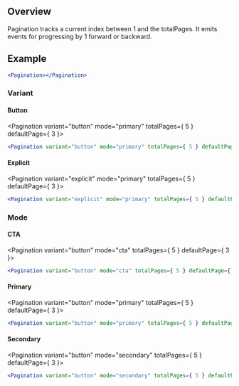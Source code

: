 
## Overview

Pagination tracks a current index between 1 and the totalPages. It emits events for progressing by 1 forward or backward.


## Example

<Pagination></Pagination>

```jsx
<Pagination></Pagination>
```

### Variant

#### Button

<Pagination variant="button" mode="primary" totalPages={ 5 } defaultPage={ 3 }></Pagination>

```jsx
<Pagination variant="button" mode="primary" totalPages={ 5 } defaultPage={ 3 }></Pagination>
```

#### Explicit

<Pagination variant="explicit" mode="primary" totalPages={ 5 } defaultPage={ 3 }></Pagination>

```jsx
<Pagination variant="explicit" mode="primary" totalPages={ 5 } defaultPage={ 3 }></Pagination>
```

### Mode

#### CTA

<Pagination variant="button" mode="cta" totalPages={ 5 } defaultPage={ 3 }></Pagination>

```jsx
<Pagination variant="button" mode="cta" totalPages={ 5 } defaultPage={ 3 }></Pagination>
```

#### Primary

<Pagination variant="button" mode="primary" totalPages={ 5 } defaultPage={ 3 }></Pagination>

```jsx
<Pagination variant="button" mode="primary" totalPages={ 5 } defaultPage={ 3 }></Pagination>
```

#### Secondary

<Pagination variant="button" mode="secondary" totalPages={ 5 } defaultPage={ 3 }></Pagination>

```jsx
<Pagination variant="button" mode="secondary" totalPages={ 5 } defaultPage={ 3 }></Pagination>
```



